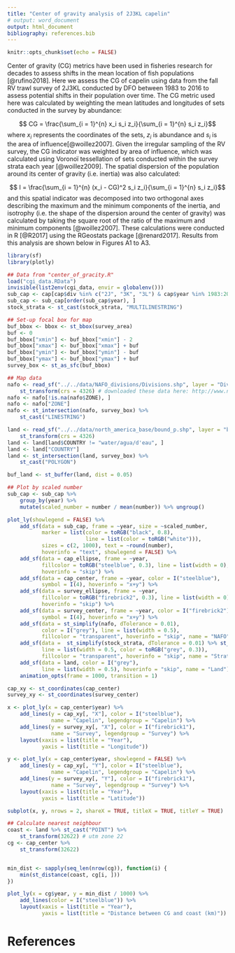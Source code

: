 ```yaml
---
title: "Center of gravity analysis of 2J3KL capelin"
# output: word_document
output: html_document
bibliography: references.bib
---
```


```r

knitr::opts_chunk$set(echo = FALSE)

```


Center of gravity (CG) metrics have been used in fisheries research for decades to assess shifts in the mean location of fish populations [@rufino2018]. Here we assess the CG of capelin using data from the fall RV trawl survey of 2J3KL conducted by DFO between 1983 to 2016 to assess potential shifts in their population over time. The CG metric used here was calculated by weighting the mean latitudes and longitudes of sets conducted in the survey by abundance:

$$ CG = \frac{\sum_{i = 1}^{n} x_i s_i z_i}{\sum_{i = 1}^{n} s_i z_i}$$
where $x_i$ represents the coordinates of the sets, $z_i$ is abundance and $s_i$ is the area of influence[@woillez2007]. Given the irregular sampling of the RV survey, the CG indicator was weighted by area of influence, which was calculated using Voronoï tessellation of sets conducted within the survey strata each year [@woillez2009]. The spatial dispersion of the population around its center of gravity (i.e. inertia) was also calculated:

$$ I = \frac{\sum_{i = 1}^{n} (x_i - CG)^2 s_i z_i}{\sum_{i = 1}^{n} s_i z_i}$$
and this spatial indicator was decomposed into two orthogonal axes describing the maximum and the minimum components of the inertia, and isotrophy (i.e. the shape of the dispersion around the center of gravity) was calculated by taking the square root of the ratio of the maximum and minimum components [@woillez2007]. These calculations were conducted in R [@R2017] using the RGeostats package [@renard2017]. Results from this analysis are shown below in Figures A1 to A3.


```r

library(sf)
library(plotly)

## Data from "center_of_gracity.R"
load("cgi_data.RData")
invisible(list2env(cgi_data, envir = globalenv()))
sub_cap <- cap[cap$div %in% c("2J", "3K", "3L") & cap$year %in% 1983:2016, ]
sub_cap <- sub_cap[order(sub_cap$year), ]
stock_strata <- st_cast(stock_strata, "MULTILINESTRING")

## Set-up focal box for map
buf_bbox <- bbox <- st_bbox(survey_area)
buf <- 0
buf_bbox["xmin"] <- buf_bbox["xmin"] - 2
buf_bbox["xmax"] <- buf_bbox["xmax"] + buf
buf_bbox["ymin"] <- buf_bbox["ymin"] - buf
buf_bbox["ymax"] <- buf_bbox["ymax"] + buf
survey_box <- st_as_sfc(buf_bbox)

## Map data
nafo <- read_sf("../../data/NAFO_divisions/Divisions.shp", layer = "Divisions") %>% 
    st_transform(crs = 4326) # downloaded these data here: http://www.nafo.int/about/frames/area.html
nafo <- nafo[!is.na(nafo$ZONE), ]
nafo <- nafo["ZONE"]
nafo <- st_intersection(nafo, survey_box) %>% 
    st_cast("LINESTRING")

land <- read_sf("../../data/north_america_base/bound_p.shp", layer = "bound_p") %>%
    st_transform(crs = 4326)
land <- land[land$COUNTRY != "water/agua/d'eau", ]
land <- land["COUNTRY"]
land <- st_intersection(land, survey_box) %>% 
    st_cast("POLYGON")

buf_land <- st_buffer(land, dist = 0.05)

```


```r

## Plot by scaled number
sub_cap <- sub_cap %>% 
    group_by(year) %>% 
    mutate(scaled_number = number / mean(number)) %>% ungroup()

plot_ly(showlegend = FALSE) %>% 
    add_sf(data = sub_cap, frame = ~year, size = ~scaled_number, 
           marker = list(color = toRGB("black", 0.8), 
                         line = list(color = toRGB("white"))),
           sizes = c(2, 1000), text = ~round(number),
           hoverinfo = "text", showlegend = FALSE) %>% 
    add_sf(data = cap_ellipse, frame = ~year, 
           fillcolor = toRGB("steelblue", 0.3), line = list(width = 0),
           hoverinfo = "skip") %>% 
    add_sf(data = cap_center, frame = ~year, color = I("steelblue"),
           symbol = I(4), hoverinfo = "x+y") %>% 
    add_sf(data = survey_ellipse, frame = ~year, 
           fillcolor = toRGB("firebrick2", 0.3), line = list(width = 0),
           hoverinfo = "skip") %>% 
    add_sf(data = survey_center, frame = ~year, color = I("firebrick2"),
           symbol = I(4), hoverinfo = "x+y") %>% 
    add_sf(data = st_simplify(nafo, dTolerance = 0.01), 
           color = I("grey"), line = list(width = 0.5),
           fillcolor = "transparent", hoverinfo = "skip", name = "NAFO") %>%
    add_sf(data =  st_simplify(stock_strata, dTolerance = 0.01) %>% st_cast("MULTILINESTRING"), 
           line = list(width = 0.5, color = toRGB("grey", 0.3)),
           fillcolor = "transparent", hoverinfo = "skip", name = "Strata") %>%
    add_sf(data = land, color = I("grey"), 
           line = list(width = 0.5), hoverinfo = "skip", name = "Land") %>% 
    animation_opts(frame = 1000, transition = 1)


```


```r

cap_xy <- st_coordinates(cap_center)
survey_xy <- st_coordinates(survey_center)

x <- plot_ly(x = cap_center$year) %>% 
    add_lines(y = cap_xy[, "X"], color = I("steelblue"), 
              name = "Capelin", legendgroup = "Capelin") %>% 
    add_lines(y = survey_xy[, "X"], color = I("firebrick1"), 
              name = "Survey", legendgroup = "Survey") %>% 
    layout(xaxis = list(title = "Year"),
           yaxis = list(title = "Longitude"))

y <- plot_ly(x = cap_center$year, showlegend = FALSE) %>% 
    add_lines(y = cap_xy[, "Y"], color = I("steelblue"), 
              name = "Capelin", legendgroup = "Capelin") %>% 
    add_lines(y = survey_xy[, "Y"], color = I("firebrick1"), 
              name = "Survey", legendgroup = "Survey") %>% 
    layout(xaxis = list(title = "Year"),
           yaxis = list(title = "Latitude"))

subplot(x, y, nrows = 2, shareX = TRUE, titleX = TRUE, titleY = TRUE)

```


```r

## Calculate nearest neighbour
coast <- land %>% st_cast("POINT") %>% 
    st_transform(32622) # utm zone 22
cg <- cap_center %>% 
    st_transform(32622)


min_dist <- sapply(seq_len(nrow(cg)), function(i) {
    min(st_distance(coast, cg[i, ]))
})

plot_ly(x = cg$year, y = min_dist / 1000) %>% 
    add_lines(color = I("steelblue")) %>% 
    layout(xaxis = list(title = "Year"),
           yaxis = list(title = "Distance between CG and coast (km)"))

```


# References




